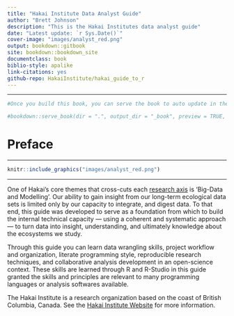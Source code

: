 ```yaml
--- 
title: "Hakai Institute Data Analyst Guide"
author: "Brett Johnson"
description: "This is the Hakai Institutes data analyst guide"
date: "Latest update: `r Sys.Date()`"
cover-image: "images/analyst_red.png"
output: bookdown::gitbook
site: bookdown::bookdown_site
documentclass: book
biblio-style: apalike
link-citations: yes
github-repo: HakaiInstitute/hakai_guide_to_r
---
```

---
```r
#Once you build this book, you can serve the book to auto update in the viewer window by removing the hashtag in the code line below

#bookdown::serve_book(dir = ".", output_dir = "_book", preview = TRUE, in_session = TRUE)

```
# Preface {-}

___

```r
knitr::include_graphics("images/analyst_red.png")
```

___
One of Hakai's core themes that cross-cuts each [research axis]('https://www.hakai.org/research') is 'Big-Data and Modelling'. Our ability to gain insight from our long-term ecological data sets is limited only by our capacity to integrate, and digest data. To that end, this guide was developed to serve as a foundation from which to build the internal technical capacity — using a coherent and systematic approach — to turn data into insight, understanding, and ultimately knowledge about the ecosystems we study.

Through this guide you can learn data wrangling skills, project workflow and organization, literate programming style, reproducible research techniques, and collaborative analysis development in an open-science context. These skills are learned through R and R-Studio in this guide granted the skills and principles are relevant to many programming languages or analysis softwares available. 

The Hakai Institute is a research organization based on the coast of
British Columbia, Canada. See the [Hakai Institute Website](http://www.hakai.org) for more information.

